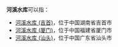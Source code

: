 '''河溪水库'''可以指：
* [[河溪水库_(吉首)|河溪水库 (吉首)]]，位于中国湖南省吉首市
* [[河溪水库_(厦门)|河溪水库 (厦门)]]，位于中国福建省厦门市
* [[河溪水库_(汕头)|河溪水库 (汕头)]]，位于中国广东省汕头市

{{dab|H|cat=四字水庫消歧義}}